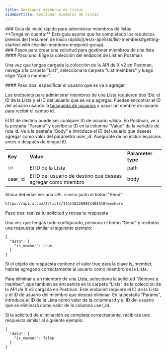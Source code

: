 ```yaml
---
title: Gestionar miembros de listas
sidebarTitle: Gestionar miembros de listas
---
```



<div id="manage-list-members-quick-start-guide">
  ### Guía de inicio rápido para administrar miembros de listas
</div>

<Note>
  **Tenga en cuenta:** Esta guía asume que ha completado los requisitos previos del [resumen de inicio rápido](/es/x-api/lists/list-members#getting-started-with-the-list-members-endpoint-group).
</Note>

<div id="steps-to-build-a-manage-list-member-request">
  ### Pasos para crear una solicitud para gestionar miembros de una lista
</div>

<div id="step-one-choose-the-list-endpoint-collection-from-postman">
  #### Paso uno: Elige la colección del endpoint de List en Postman
</div>

Una vez que tengas cargada la colección de la API de X v2 en Postman, navega a la carpeta "List", selecciona la carpeta "List members" y luego elige "Add a member".
 

<div id="step-two-specify-the-user-to-add">
  #### Paso dos: especificar el usuario que se va a agregar
</div>

Los endpoints para administrar miembros de una Lista requieren dos IDs: el ID de la Lista y el ID del usuario que se va a agregar. Puedes encontrar el ID del usuario usando la [búsqueda de usuarios](/es/x-api/users/lookup/introduction) y pasar un nombre de usuario para recibir el campo id.

El ID de destino puede ser cualquier ID de usuario válido. En Postman, ve a la pestaña "Params" y escribe tu ID en la columna "Value" de la variable de ruta id. Ve a la pestaña “Body” e introduce el ID del usuario que deseas agregar como valor del parámetro user\_id. Asegúrate de no incluir espacios antes o después de ningún ID.

|     |     |     |
| :--- | :--- | :--- |
| **Key** | **Value** | **Parameter type** |
| `id` | El ID de la Lista | path |
| user\_id | El ID del usuario de destino que deseas agregar como miembro | body |

Ahora deberías ver una URL similar junto al botón "Send":

`https://api.x.com/2/lists/1441162269824405510/members`

Paso tres: realiza tu solicitud y revisa tu respuesta

Una vez que tengas todo configurado, presiona el botón "Send" y recibirás una respuesta similar al siguiente ejemplo:

```
{
  "data": {
    "is_member": true
  }
}
```

Si el objeto de respuesta contiene el valor true para la clave is\_member, habrás agregado correctamente al usuario como miembro de la Lista.

Para eliminar a un miembro de una Lista, selecciona la solicitud “Remove a member”, que también se encuentra en la carpeta “Lists” de la colección de la API de X v2 cargada en Postman. Este endpoint requiere el ID de la Lista y el ID de usuario del miembro que deseas eliminar. En la pestaña “Params”, introduce el ID de la Lista como valor de la columna id y el ID del usuario que se eliminará como valor de la columna user\_id.

Si la solicitud de eliminación se completa correctamente, recibirás una respuesta similar al siguiente ejemplo:

```
{
  "data": {
    "is_member": false
  }
}
```